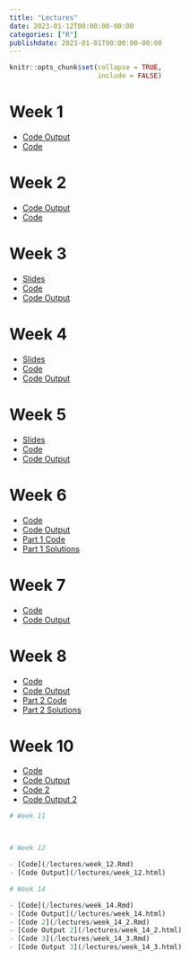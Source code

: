 ```yaml
---
title: "Lectures"
date: 2023-01-12T00:00:00-00:00
categories: ["R"]
publishdate: 2023-01-01T00:00:00-00:00
---
```


```r
knitr::opts_chunk$set(collapse = TRUE,
                      include = FALSE)
```

# Week 1

- [Code Output](/lectures/week_1.html)
- [Code](/lectures/week_1.Rmd)

# Week 2

- [Code Output](/lectures/week_2.html)
- [Code](/lectures/week_2.Rmd)

# Week 3

- [Slides](https://docs.google.com/presentation/d/1BsgLD78mG1i6DVbBU09qRPSC2CEmCuFp42e594lyoR8/edit?usp=sharing)
- [Code](/lectures/week_3.Rmd)
- [Code Output](/lectures/week_3.html)

# Week 4

- [Slides](https://docs.google.com/presentation/d/16lLXLg_2G5H9G8cb4YM4XXmTPXNCpK6EvkXfvTZFdoM/edit?usp=sharing)
- [Code](/lectures/week_4.Rmd)
- [Code Output](/lectures/week_4.html)

# Week 5

- [Slides](https://docs.google.com/presentation/d/1j7S7FDCjgT0UrdzSdFeXVYBo93E6YaBGIcv2UwY1Vi0/edit?usp=sharing)
- [Code](/lectures/week_5.Rmd)
- [Code Output](/lectures/week_5.html)

# Week 6

- [Code](/lectures/week_6.Rmd)
- [Code Output](/lectures/week_6.html)
- [Part 1 Code](/solutions/part_1.Rmd)
- [Part 1 Solutions](/solutions/part_1.html)

# Week 7

- [Code](/lectures/week_7.Rmd)
- [Code Output](/lectures/week_7.html)

# Week 8

- [Code](/lectures/week_8.Rmd)
- [Code Output](/lectures/week_8.html)
- [Part 2 Code](/solutions/part_2.Rmd)
- [Part 2 Solutions](/solutions/part_2.html)

# Week 10

- [Code](/lectures/week_10.Rmd)
- [Code Output](/lectures/week_10.html)
- [Code 2](/lectures/week_10_part2.Rmd)
- [Code Output 2](/lectures/week_10_part2.html)

```r











# Week 11



# Week 12

- [Code](/lectures/week_12.Rmd)
- [Code Output](/lectures/week_12.html)

# Week 14

- [Code](/lectures/week_14.Rmd)
- [Code Output](/lectures/week_14.html)
- [Code 2](/lectures/week_14_2.Rmd)
- [Code Output 2](/lectures/week_14_2.html)
- [Code 3](/lectures/week_14_3.Rmd)
- [Code Output 3](/lectures/week_14_3.html)

```

